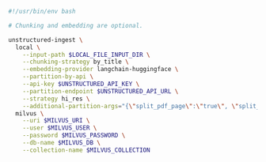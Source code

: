 ```bash CLI
#!/usr/bin/env bash

# Chunking and embedding are optional.

unstructured-ingest \
  local \
    --input-path $LOCAL_FILE_INPUT_DIR \
    --chunking-strategy by_title \
    --embedding-provider langchain-huggingface \
    --partition-by-api \
    --api-key $UNSTRUCTURED_API_KEY \
    --partition-endpoint $UNSTRUCTURED_API_URL \
    --strategy hi_res \
    --additional-partition-args="{\"split_pdf_page\":\"true\", \"split_pdf_allow_failed\":\"true\", \"split_pdf_concurrency_level\": 15}" \
  milvus \
    --uri $MILVUS_URI \
    --user $MILVUS_USER \
    --password $MILVUS_PASSWORD \
    --db-name $MILVUS_DB \
    --collection-name $MILVUS_COLLECTION
```